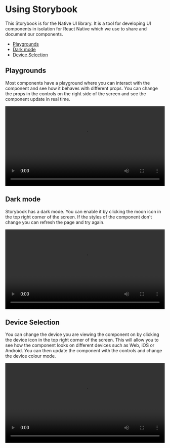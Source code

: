 
<BackToTopButton />

<Meta title="Native UI / Guides / Using Storybook" />

# Using Storybook

This Storybook is for the Native UI library. It is a tool for developing UI components in isolation for React Native which we use to share and document our components.

- [Playgrounds](#playgrounds)
- [Dark mode](#dark-mode)
- [Device Selection](#device-selection)

## Playgrounds

Most components have a playground where you can interact with the component and see how it behaves with different props. You can change the props in the controls on the right side of the screen and see the component update in real time.

<video width="100%" height="auto" autoplay="autoplay" loop controls>
  <source src={playground} type="video/mp4" />
</video>

## Dark mode

Storybook has a dark mode. You can enable it by clicking the moon icon in the top right corner of the screen. If the styles of the component don't change you can refresh the page and try again.

<video width="100%" height="auto" autoplay="autoplay" loop controls>
  <source src={darkMode} type="video/mp4" />
</video>

## Device Selection

You can change the device you are viewing the component on by clicking the device icon in the top right corner of the screen. This will allow you to see how the component looks on different devices such as Web, iOS or Android. You can then update the component with the controls and change the device colour mode.

<video width="100%" height="auto" autoplay="autoplay" loop controls>
  <source src={deviceMode} type="video/mp4" />
</video>
